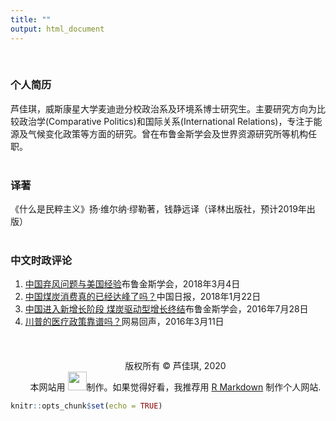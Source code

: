 ```yaml
---
title: ""
output: html_document
---
```

<br>

### 个人简历

芦佳琪，威斯康星大学麦迪逊分校政治系及环境系博士研究生。主要研究方向为比较政治学(Comparative Politics)和国际关系(International Relations)，专注于能源及气候变化政策等方面的研究。曾在布鲁金斯学会及世界资源研究所等机构任职。
<br><br>

### 译著

《什么是民粹主义》扬·维尔纳·缪勒著，钱静远译（译林出版社，预计2019年出版）
<br><br>

### 中文时政评论

1. [中国弃风问题与美国经验](https://www.brookings.edu/zh-cn/research/wind-curtailment-in-china-and-lessons-from-the-united-states-2/)布鲁金斯学会，2018年3月4日
3. [中国煤炭消费真的已经达峰了吗？](https://www.brookings.edu/zh-cn/2018/01/22/chinas-coal-consumption-has-peaked-2/)中国日报，2018年1月22日
3. [中国进入新增长阶段 煤炭驱动型增长终结](https://www.brookings.edu/zh-cn/opinions/%e4%b8%ad%e5%9b%bd%e8%bf%9b%e5%85%a5%e6%96%b0%e5%a2%9e%e9%95%bf%e9%98%b6%e6%ae%b5-%e7%85%a4%e7%82%ad%e9%a9%b1%e5%8a%a8%e5%9e%8b%e5%a2%9e%e9%95%bf%e7%bb%88%e7%bb%93/)布鲁金斯学会，2016年7月28日
4. [川普的医疗政策靠谱吗？](http://view.163.com/special/USelection/trumpcare20160309.html)网易回声，2016年3月11日
<br>
<br>
<br>
<br>
<center> 版权所有 © 芦佳琪, 2020
<center>  本网站用 <img src="images/rstudio-logo.png" width="30">制作。如果觉得好看，我推荐用 [R Markdown](https://rmarkdown.rstudio.com/) 制作个人网站.

```r
knitr::opts_chunk$set(echo = TRUE)
```

